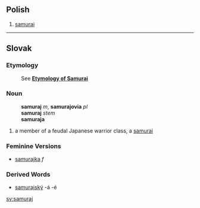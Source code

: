 ==Polish==

# [[samurai]]

----

==Slovak==
===Etymology===
:See '''[[samurai#Etymology|Etymology of Samurai]]'''
===Noun===
:'''samuraj''' ''m'', '''samurajovia''' ''pl''
:'''samuraj''' ''stem''
:'''samuraja''' ''{{gensg}}''
# a member of a feudal Japanese warrior class, a [[samurai]]
===Feminine Versions===
* [[samurajka]] ''f''
===Derived Words===
* [[samurajský]] -á -é

[[sv:samuraj]]